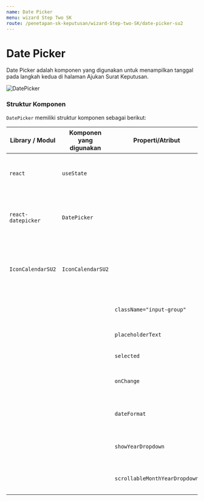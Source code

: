```yaml
---
name: Date Picker
menu: wizard Step Two SK
route: /penetapan-sk-keputusan/wizard-Step-two-SK/date-picker-su2
---
```


# Date Picker

Date Picker adalah komponen
yang digunakan untuk menampilkan tanggal
pada langkah kedua di halaman Ajukan Surat Keputusan.

![DatePicker](../../../src/img/WizardSK2/Date.png)

### Struktur Komponen

`DatePicker` memiliki struktur komponen sebagai berikut:

| Library / Modul    | Komponen yang digunakan | Properti/Atribut              | Penjelasan                                                                                                                                               |
| ------------------ | ----------------------- | ----------------------------- | -------------------------------------------------------------------------------------------------------------------------------------------------------- |
| `react`            | `useState`              |                               | `react` Merupakan library react, <br/> `useState` digunakan untuk menyimpan dan mengatur state data pada halaman.                                        |
| `react-datepicker` | `DatePicker`            |                               | `react-datepicker` Library untuk memanggil komponen DatePicker. <br/> `DatePicker` Komponen yang digunakan user untuk menginput Tanggal.                 |
| `IconCalendarSU2`  | `IconCalendarSU2`       |                               | `IconCalendarSU2` Merupakan Library untuk memanggil komponen IconCalenderSU2. <br/> `IconCalendarSU2` Komponen Untuk memunculkan icon kalender pada web. |
|                    |                         | `className="input-group"`     | `className="input-group` akan memberikan styple pada komponen DatePicker.                                                                                |
|                    |                         | `placeholderText`             | `placeholderText` Untuk memberikan text place holder pada DatePicker.                                                                                    |
|                    |                         | `selected`                    | `selected` Komponen ini bisa dipilih.                                                                                                                    |
|                    |                         | `onChange`                    | `onChange` suatu Atribut jika ada perubahan state maka komponen akan melakukan suatu tindakan.                                                           |
|                    |                         | `dateFormat`                  | `dateFormat` Suatu atribut untuk memnentukan format tanggalnya seperti dd/MM/YYYY.                                                                       |
|                    |                         | `showYearDropdown`            | `showYearDropdown` akan memunculkan menu dropdown untuk menampilan tanggal-tanggal.                                                                      |
|                    |                         | `scrollableMonthYearDropdown` | `scrollableMonthYearDropdown` Suatu atribut yang membuat showYearDropdown dapat di scroll.                                                               |
